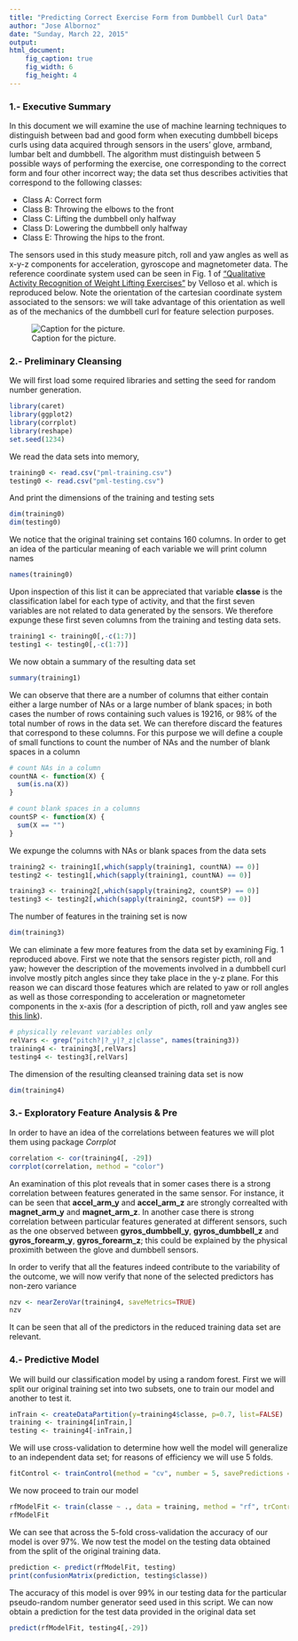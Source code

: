 ```yaml
---
title: "Predicting Correct Exercise Form from Dumbbell Curl Data"
author: "Jose Albornoz"
date: "Sunday, March 22, 2015"
output: 
html_document: 
    fig_caption: true
    fig_width: 6
    fig_height: 4
---
```


### 1.- Executive Summary

In this document we will examine the use of machine learning techniques to distinguish between bad and good form when executing dumbbell biceps curls using data acquired through sensors in the users' glove, armband, lumbar belt and dumbbell. The algorithm must distinguish between 5 possible ways of performing the exercise, one corresponding to the correct form and four other incorrect way; the data set thus describes activities that correspond to the following classes:

* Class A: Correct form 
* Class B: Throwing the elbows to the front 
* Class C: Lifting the dumbbell only halfway 
* Class D: Lowering the dumbbell only halfway
* Class E: Throwing the hips to the front.

The sensors used in this study measure pitch, roll and yaw angles as well as x-y-z components for acceleration, gyroscope and magnetometer data. The reference coordinate system used can be seen in Fig. 1 of ["Qualitative Activity Recognition of Weight Lifting Exercises"](http://groupware.les.inf.puc-rio.br/work.jsf?p1=11201) by Velloso et al. which is reproduced below. Note the orientation of the cartesian coordinate system associated to the sensors: we will take advantage of this orientation as well as of the mechanics of the dumbbell curl for feature selection purposes. 

![Caption for the picture.](fig1.png)

### 2.- Preliminary Cleansing

We will first load some required libraries and setting the seed for random number generation. 

```r
library(caret)
library(ggplot2)
library(corrplot)
library(reshape)
set.seed(1234)
```

We read the data sets into memory,

```r
training0 <- read.csv("pml-training.csv")
testing0 <- read.csv("pml-testing.csv")
```

And print the dimensions of the training and testing sets
```r
dim(training0)
dim(testing0)
```

We notice that the original training set contains 160 columns. In order to get an idea of the particular meaning of each variable we will print column names

```r
names(training0)
```
Upon inspection of this list it can be appreciated that variable **classe** is the classification label for each type of activity, and that the first seven variables are not related to data generated by the sensors. We therefore expunge these first seven columns from the training and testing data sets.

```r
training1 <- training0[,-c(1:7)]
testing1 <- testing0[,-c(1:7)]
```

We now obtain a summary of the resulting data set

```r
summary(training1)
```

We can observe that there are a number of columns that either contain either a large number of NAs or a large number of blank spaces; in both cases the number of rows containing such values is 19216, or 98% of the total number of rows in the data set. We can therefore discard the features that correspond to these columns. For this purpose we will define a couple of small functions to count the number of NAs and the number of blank spaces in a column 

```r
# count NAs in a column
countNA <- function(X) {
  sum(is.na(X))
}

# count blank spaces in a columns
countSP <- function(X) {
  sum(X == "")
}
```

We expunge the columns with NAs or blank spaces from the data sets

```r
training2 <- training1[,which(sapply(training1, countNA) == 0)]
testing2 <- testing1[,which(sapply(training1, countNA) == 0)]

training3 <- training2[,which(sapply(training2, countSP) == 0)]
testing3 <- testing2[,which(sapply(training2, countSP) == 0)]
```

The number of features in the training set is now

```r
dim(training3)
```

We can eliminate a few more features from the data set by examining Fig. 1 reproduced above. First we note that the sensors register picth, roll and yaw; however the description of the movements involved in a dumbbell curl involve mostly pitch angles since they take place in the y-z plane. For this reason we can discard those features which are related to yaw or roll angles as well as those corresponding to acceleration or magnetometer components in the x-axis (for a description of picth, roll and yaw angles see [this link](http://en.wikipedia.org/wiki/Aircraft_principal_axes)).

```r
# physically relevant variables only
relVars <- grep("pitch?|?_y|?_z|classe", names(training3))
training4 <- training3[,relVars]
testing4 <- testing3[,relVars]

```

The dimension of the resulting cleansed training data set is now

```r
dim(training4)
```

### 3.- Exploratory Feature Analysis & Pre
In order to have an idea of the correlations between features we will plot them using package *Corrplot*

```r
correlation <- cor(training4[, -29])
corrplot(correlation, method = "color")
```

An examination of this plot reveals that in somer cases there is a strong correlation between features generated in the same sensor. For instance, it can be seen that **accel_arm_y** and **accel_arm_z** are strongly correalted with **magnet_arm_y** and **magnet_arm_z**. In another case there is strong correlation between particular features generated at different sensors, such as the one observed between **gyros_dumbbell_y**, **gyros_dumbbell_z** and **gyros_forearm_y**, **gyros_forearm_z**; this could be explained by the physical proximith between the glove and dumbbell sensors.

In order to verify that all the features indeed contribute to the variability of the outcome, we will now verify that none of the selected predictors has non-zero variance

```r
nzv <- nearZeroVar(training4, saveMetrics=TRUE)
nzv
```

It can be seen that all of the predictors in the reduced training data set are relevant. 

### 4.- Predictive Model

We will build our classification model by using a random forest. First we will split our original training set into two subsets, one to train our model and another to test it.

```r
inTrain <- createDataPartition(y=training4$classe, p=0.7, list=FALSE)
training <- training4[inTrain,]
testing <- training4[-inTrain,]
```

We will use cross-validation to determine how well the model will generalize to an independent data set; for reasons of efficiency we will use 5 folds.

```r
fitControl <- trainControl(method = "cv", number = 5, savePredictions = TRUE, allowParallel = TRUE)
```

We now proceed to train our model

```r
rfModelFit <- train(classe ~ ., data = training, method = "rf", trControl = fitControl)
rfModelFit
```

We can see that across the 5-fold cross-validation the accuracy of our model is over 97%. We now test the model on the testing data obtained from the split of the original training data.

```r
prediction <- predict(rfModelFit, testing)
print(confusionMatrix(prediction, testing$classe))
```
The accuracy of this model is over 99% in our testing data for the particular pseudo-random number generator seed used in this script. We can now obtain a prediction for the test data provided in the original data set

```r
predict(rfModelFit, testing4[,-29])
```



